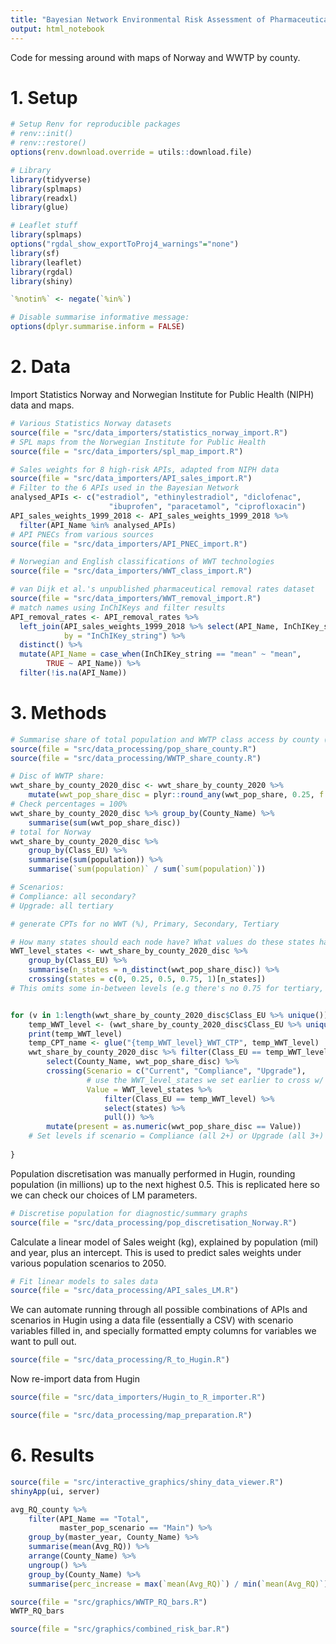```yaml
---
title: "Bayesian Network Environmental Risk Assessment of Pharmaceuticals"
output: html_notebook
---
```


Code for messing around with maps of Norway and WWTP by county.

# 1. Setup

```r
# Setup Renv for reproducible packages
# renv::init()
# renv::restore()
options(renv.download.override = utils::download.file)

# Library
library(tidyverse)
library(splmaps)
library(readxl)
library(glue)

# Leaflet stuff
library(splmaps)
options("rgdal_show_exportToProj4_warnings"="none")
library(sf)
library(leaflet)
library(rgdal)
library(shiny)

`%notin%` <- negate(`%in%`)

# Disable summarise informative message:
options(dplyr.summarise.inform = FALSE)
```

# 2. Data
Import Statistics Norway and Norwegian Institute for Public Health (NIPH) data and maps.
```r
# Various Statistics Norway datasets
source(file = "src/data_importers/statistics_norway_import.R")
# SPL maps from the Norwegian Institute for Public Health
source(file = "src/data_importers/spl_map_import.R")

# Sales weights for 8 high-risk APIs, adapted from NIPH data
source(file = "src/data_importers/API_sales_import.R")
# Filter to the 6 APIs used in the Bayesian Network
analysed_APIs <- c("estradiol", "ethinylestradiol", "diclofenac", 
                      "ibuprofen", "paracetamol", "ciprofloxacin")
API_sales_weights_1999_2018 <- API_sales_weights_1999_2018 %>% 
  filter(API_Name %in% analysed_APIs)
# API PNECs from various sources
source(file = "src/data_importers/API_PNEC_import.R")

# Norwegian and English classifications of WWT technologies
source(file = "src/data_importers/WWT_class_import.R")

# van Dijk et al.'s unpublished pharmaceutical removal rates dataset
source(file = "src/data_importers/WWT_removal_import.R")
# match names using InChIKeys and filter results
API_removal_rates <- API_removal_rates %>% 
  left_join(API_sales_weights_1999_2018 %>% select(API_Name, InChIKey_string), 
            by = "InChIKey_string") %>% 
  distinct() %>% 
  mutate(API_Name = case_when(InChIKey_string == "mean" ~ "mean",
        TRUE ~ API_Name)) %>% 
  filter(!is.na(API_Name))
```


# 3. Methods

```r
# Summarise share of total population and WWTP class access by county (2020)
source(file = "src/data_processing/pop_share_county.R")
source(file = "src/data_processing/WWTP_share_county.R")

# Disc of WWTP share:
wwt_share_by_county_2020_disc <- wwt_share_by_county_2020 %>% 
    mutate(wwt_pop_share_disc = plyr::round_any(wwt_pop_share, 0.25, f = round))
# Check percentages = 100%
wwt_share_by_county_2020_disc %>% group_by(County_Name) %>% 
    summarise(sum(wwt_pop_share_disc))
# total for Norway
wwt_share_by_county_2020_disc %>% 
    group_by(Class_EU) %>% 
    summarise(sum(population)) %>% 
    summarise(`sum(population)` / sum(`sum(population)`))

# Scenarios:
# Compliance: all secondary?
# Upgrade: all tertiary

# generate CPTs for no WWT (%), Primary, Secondary, Tertiary

# How many states should each node have? What values do these states have
WWT_level_states <- wwt_share_by_county_2020_disc %>% 
    group_by(Class_EU) %>% 
    summarise(n_states = n_distinct(wwt_pop_share_disc)) %>% 
    crossing(states = c(0, 0.25, 0.5, 0.75, 1)[n_states])
# This omits some in-between levels (e.g there's no 0.75 for tertiary, but it shouldn't be a problem?)


for (v in 1:length(wwt_share_by_county_2020_disc$Class_EU %>% unique())) {
    temp_WWT_level <- (wwt_share_by_county_2020_disc$Class_EU %>% unique())[v]
    print(temp_WWT_level)
    temp_CPT_name <- glue("{temp_WWT_level}_WWT_CTP", temp_WWT_level)
    wwt_share_by_county_2020_disc %>% filter(Class_EU == temp_WWT_level) %>% 
        select(County_Name, wwt_pop_share_disc) %>% 
        crossing(Scenario = c("Current", "Compliance", "Upgrade"),
                 # use the WWT_level_states we set earlier to cross w/ relevant levels
                 Value = WWT_level_states %>% 
                     filter(Class_EU == temp_WWT_level) %>% 
                     select(states) %>% 
                     pull()) %>% 
        mutate(present = as.numeric(wwt_pop_share_disc == Value))
    # Set levels if scenario = Compliance (all 2+) or Upgrade (all 3+)
    
}
```

Population discretisation was manually performed in Hugin, rounding population (in millions) up to the 
next highest 0.5. This is replicated here so we can check our choices of LM parameters.

```r
# Discretise population for diagnostic/summary graphs
source(file = "src/data_processing/pop_discretisation_Norway.R")
```


Calculate a linear model of Sales weight (kg), explained by population (mil) and year, plus
an intercept. This is used to predict sales weights under various population scenarios to 2050.

```r
# Fit linear models to sales data
source(file = "src/data_processing/API_sales_LM.R")
```

We can automate running through all possible combinations of APIs and scenarios in Hugin using
a data file (essentially a CSV) with scenario variables filled in, and specially formatted empty
columns for variables we want to pull out.

```r
source(file = "src/data_processing/R_to_Hugin.R")
```

Now re-import data from Hugin

```r
source(file = "src/data_importers/Hugin_to_R_importer.R")
```

```r
source(file = "src/data_processing/map_preparation.R")
```

# 6. Results



```r
source(file = "src/interactive_graphics/shiny_data_viewer.R")
shinyApp(ui, server)

avg_RQ_county %>% 
    filter(API_Name == "Total",
           master_pop_scenario == "Main") %>% 
    group_by(master_year, County_Name) %>% 
    summarise(mean(Avg_RQ)) %>% 
    arrange(County_Name) %>% 
    ungroup() %>% 
    group_by(County_Name) %>% 
    summarise(perc_increase = max(`mean(Avg_RQ)`) / min(`mean(Avg_RQ)`))
```

```r
source(file = "src/graphics/WWTP_RQ_bars.R")
WWTP_RQ_bars
```

```r
source(file = "src/graphics/combined_risk_bar.R")
```